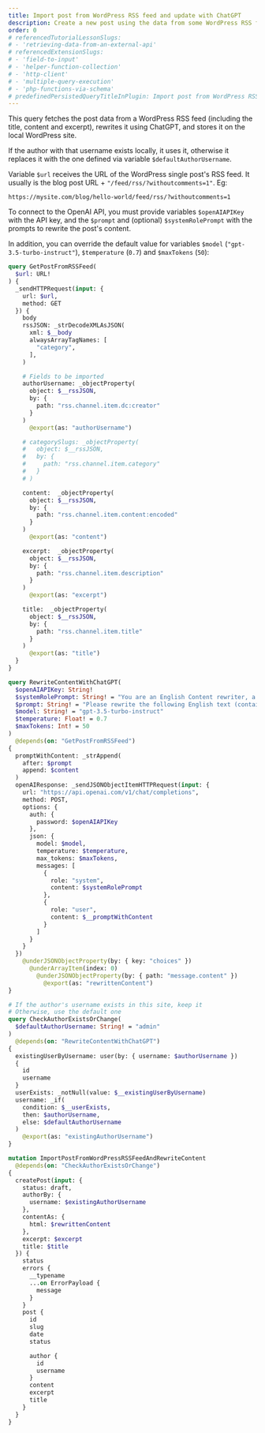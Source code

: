 ```yaml
---
title: Import post from WordPress RSS feed and update with ChatGPT
description: Create a new post using the data from some WordPress RSS feed, and modify the post content using ChatGPT
order: 0
# referencedTutorialLessonSlugs:
# - 'retrieving-data-from-an-external-api'
# referencedExtensionSlugs:
# - 'field-to-input'
# - 'helper-function-collection'
# - 'http-client'
# - 'multiple-query-execution'
# - 'php-functions-via-schema'
# predefinedPersistedQueryTitleInPlugin: Import post from WordPress RSS feed
---
```


This query fetches the post data from a WordPress RSS feed (including the title, content and excerpt), rewrites it using ChatGPT, and stores it on the local WordPress site.

If the author with that username exists locally, it uses it, otherwise it replaces it with the one defined via variable `$defaultAuthorUsername`.

Variable `$url` receives the URL of the WordPress single post's RSS feed. It usually is the blog post URL + `"/feed/rss/?withoutcomments=1"`. Eg:

```apacheconf
https://mysite.com/blog/hello-world/feed/rss/?withoutcomments=1
```

To connect to the OpenAI API, you must provide variables `$openAIAPIKey` with the API key, and the `$prompt` and (optional) `$systemRolePrompt` with the prompts to rewrite the post's content.

In addition, you can override the default value for variables `$model` (`"gpt-3.5-turbo-instruct"`), `$temperature` (`0.7`) and `$maxTokens` (`50`):


```graphql
query GetPostFromRSSFeed(
  $url: URL!
) {
  _sendHTTPRequest(input: {
    url: $url,
    method: GET
  }) {
    body
    rssJSON: _strDecodeXMLAsJSON(
      xml: $__body
      alwaysArrayTagNames: [
        "category",
      ],
    )

    # Fields to be imported
    authorUsername: _objectProperty(
      object: $__rssJSON,
      by: {
        path: "rss.channel.item.dc:creator"
      }
    )
      @export(as: "authorUsername")

    # categorySlugs: _objectProperty(
    #   object: $__rssJSON,
    #   by: {
    #     path: "rss.channel.item.category"
    #   }
    # )

    content:  _objectProperty(
      object: $__rssJSON,
      by: {
        path: "rss.channel.item.content:encoded"
      }
    )
      @export(as: "content")

    excerpt:  _objectProperty(
      object: $__rssJSON,
      by: {
        path: "rss.channel.item.description"
      }
    )
      @export(as: "excerpt")

    title:  _objectProperty(
      object: $__rssJSON,
      by: {
        path: "rss.channel.item.title"
      }
    )
      @export(as: "title")
  }
}

query RewriteContentWithChatGPT(
  $openAIAPIKey: String!
  $systemRolePrompt: String! = "You are an English Content rewriter, a grammar checker, and a better writer"
  $prompt: String! = "Please rewrite the following English text (contained within HTML), by changing the simple A0-level words and sentences with more beautiful and elegant upper-level English words and sentences, while maintaining the original meaning: "
  $model: String! = "gpt-3.5-turbo-instruct"
  $temperature: Float! = 0.7
  $maxTokens: Int! = 50
)
  @depends(on: "GetPostFromRSSFeed")
{
  promptWithContent: _strAppend(
    after: $prompt
    append: $content  
  )
  openAIResponse: _sendJSONObjectItemHTTPRequest(input: {
    url: "https://api.openai.com/v1/chat/completions",
    method: POST,
    options: {
      auth: {
        password: $openAIAPIKey
      },
      json: {
        model: $model,
        temperature: $temperature,
        max_tokens: $maxTokens,
        messages: [
          {
            role: "system",
            content: $systemRolePrompt
          },
          {
            role: "user",
            content: $__promptWithContent
          }
        ]
      }
    }
  })
    @underJSONObjectProperty(by: { key: "choices" })
      @underArrayItem(index: 0)
        @underJSONObjectProperty(by: { path: "message.content" })
          @export(as: "rewrittenContent")
}

# If the author's username exists in this site, keep it
# Otherwise, use the default one
query CheckAuthorExistsOrChange(
  $defaultAuthorUsername: String! = "admin"
)
  @depends(on: "RewriteContentWithChatGPT")
{
  existingUserByUsername: user(by: { username: $authorUsername })
  {
    id
    username
  }
  userExists: _notNull(value: $__existingUserByUsername)
  username: _if(
    condition: $__userExists,
    then: $authorUsername,
    else: $defaultAuthorUsername
  )
    @export(as: "existingAuthorUsername")
}

mutation ImportPostFromWordPressRSSFeedAndRewriteContent
  @depends(on: "CheckAuthorExistsOrChange")
{
  createPost(input: {
    status: draft,
    authorBy: {
      username: $existingAuthorUsername
    },
    contentAs: {
      html: $rewrittenContent
    },
    excerpt: $excerpt
    title: $title
  }) {
    status
    errors {
      __typename
      ...on ErrorPayload {
        message
      }
    }
    post {
      id
      slug
      date
      status

      author {
        id
        username
      }
      content
      excerpt
      title
    }
  }
}
```
